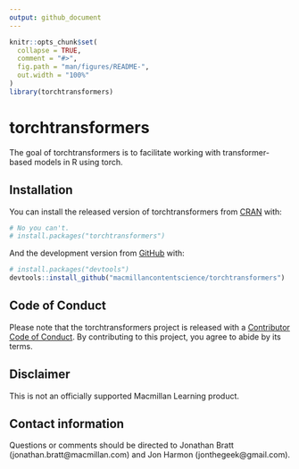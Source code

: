 ```yaml
---
output: github_document
---
```

<!-- README.md is generated from README.Rmd. Please edit that file -->

```r
knitr::opts_chunk$set(
  collapse = TRUE,
  comment = "#>",
  fig.path = "man/figures/README-",
  out.width = "100%"
)
library(torchtransformers)
```

# torchtransformers

The goal of torchtransformers is to facilitate working with transformer-based models in R using torch.

## Installation

You can install the released version of torchtransformers from [CRAN](https://CRAN.R-project.org) with:

``` r
# No you can't.
# install.packages("torchtransformers")
```

And the development version from [GitHub](https://github.com/) with:

``` r
# install.packages("devtools")
devtools::install_github("macmillancontentscience/torchtransformers")
```

## Code of Conduct

Please note that the torchtransformers project is released with a [Contributor Code of Conduct](https://contributor-covenant.org/version/2/0/CODE_OF_CONDUCT.html). By contributing to this project, you agree to abide by its terms.

## Disclaimer

This is not an officially supported Macmillan Learning product.

## Contact information

Questions or comments should be directed to Jonathan Bratt (jonathan.bratt@macmillan.com) and Jon Harmon (jonthegeek@gmail.com).
